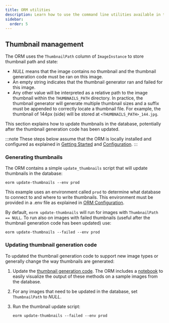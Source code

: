 ```yaml
---
title: ORM utilities
description: Learn how to use the command line utilities available in the ORM
sidebar:
  order: 5
---
```


## Thumbnail management

The ORM uses the `ThumbnailPath` column of `ImageInstance` to store thumbnail path and state:

- *NULL* means that the image contains no thumbnail and the thumbnail generation code must be ran on this image. 
- An empty string indicates that the thumbnail generator ran and failed for this image.
- Any other value will be interpreted as a relative path to the image thumbnail within the `THUMBNAILS_PATH` directory. In practice, the thumbnail generator will generate multiple thumbnail sizes and a suffix must be appended to correctly locate a thumbnail file. For example, the thumbnail of 144px (side) will be stored at `<THUMBNAILS_PATH>_144.jpg`.

This section explains how to update thumbnails in the database, potentially after the thumbnail generation code has been updated.

:::note
These steps below assume that the ORM is locally installed and configured as explained in [Getting Started](/eyened-platform/orm/getting_started) and [Configuration](/eyened-platform/orm/configuration).
:::

### Generating thumbnails

The ORM contains a simple `update_thumbnails` script that will update thumbnails in the database:

```
eorm update-thumbnails --env prod
```

This example uses an environment called `prod` to determine what database to connect to and where to write thumbnails. This environment must be provided in a .env file as explained in [ORM Configuration](/eyened-platform/orm/configuration).

By default, `eorm update-thumbnails` will run for images with `ThumbnailPath == NULL`. To run also on images with failed thumbnails (useful after the thumbnail generation code has been updated) use:

```
eorm update-thumbnails --failed --env prod
```

### Updating thumbnail generation code

To updated the thumbnail generation code to support new image types or generally change the way thumbnails are generated:



1. Update the [thumbnail generation code](https://github.com/Eyened/eyened-platform/blob/main/orm/eyened_orm/importer/thumbnails.py). The ORM includes a [notebook](https://github.com/Eyened/eyened-platform/blob/main/orm/notebooks/test_thumbnail_generator.ipynb) to easily visualize the output of these methods on a sample images from the database.
3. For any images that need to be updated in the database, set `ThumbnailPath` to *NULL*.
4. Run the thumbnail update script:

    ```
    eorm update-thumbnails --failed --env prod
    ```